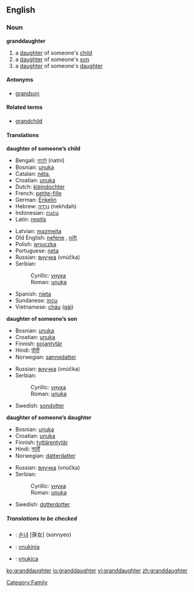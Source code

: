 ==English==

===Noun===
'''granddaughter'''
#a [[daughter]] of someone's [[child]]
#a [[daughter]] of someone's [[son]]
#a [[daughter]] of someone's [[daughter]]

====Antonyms====
* [[grandson]]

====Related terms====
* [[grandchild]]

====Translations====
'''daughter of someone’s child'''
{{top}}
*Bengali: [[নাতনি]] (natni) {{f}}
*Bosnian: [[unuka#Bosnian|unuka]] {{f}}
*Catalan: [[néta]], {{f}}
*Croatian: [[unuka#Croatian|unuka]] {{f}}
*Dutch: [[kleindochter]] {{f}}
*French: [[petite-fille]] {{f}}
*German: [[Enkelin]] {{f}}
*Hebrew: [[נֶכְדָּה]] (nekhdah) {{f}}
*Indonesian: [[cucu]]
*Latin: [[neptis]] {{f}} 
{{mid}}
*Latvian: [[mazmeita]] {{f}}
*Old English: [[nefene]] {{f}}, [[nift]] {{f}}
*Polish: [[wnuczka]] {{f}}
*Portuguese: [[neta]] {{f}}
*Russian: [[внучка]] (vnúčka) {{f}}
*Serbian:
*:Cyrillic: [[унука#Serbian|унука]] {{f}}
*:Roman: [[unuka#Serbian|unuka]] {{f}}
*Spanish: [[nieta]] {{f}}
*Sundanese: [[incu]]
*Vietnamese: [[cháu]] ([[gái]])
{{bottom}}

'''daughter of someone’s son'''
{{top}}
*Bosnian: [[unuka#Bosnian|unuka]] {{f}}
*Croatian: [[unuka#Croatian|unuka]] {{f}}
*Finnish: [[pojantytär]]
*Hindi: [[पोती]]
*Norwegian: [[sønnedatter]]
{{mid}}
*Russian: [[внучка]] (vnúčka) {{f}}
*Serbian:
*:Cyrillic: [[унука#Serbian|унука]] {{f}}
*:Roman: [[unuka#Serbian|unuka]] {{f}}
*Swedish: [[sondotter]] {{c}}
{{bottom}}

'''daughter of someone’s daughter'''
{{top}}
*Bosnian: [[unuka#Bosnian|unuka]] {{f}}
*Croatian: [[unuka#Croatian|unuka]] {{f}}
*Finnish: [[tyttärentytär]]
*Hindi: [[नाती]]
*Norwegian: [[datterdatter]]
{{mid}}
*Russian: [[внучка]] (vnúčka) {{f}}
*Serbian:
*:Cyrillic: [[унука#Serbian|унука]] {{f}}
*:Roman: [[unuka#Serbian|unuka]] {{f}}
*Swedish: [[dotterdotter]] {{c}}
{{bottom}}

=====Translations to be checked=====
<!--Remove this section once all of the translations below have been moved into the tables above.-->
{{checktrans}}
*{{ttbc|Korean}}: [[손녀]] [孫女] (sonnyeo)
*{{ttbc|Slovene}}: [[vnukinja]] {{f}}
*{{ttbc|Slovio}}: [[vnukica]]

[[Category:Family]]

[[ko:granddaughter]]
[[io:granddaughter]]
[[vi:granddaughter]]
[[zh:granddaughter]]